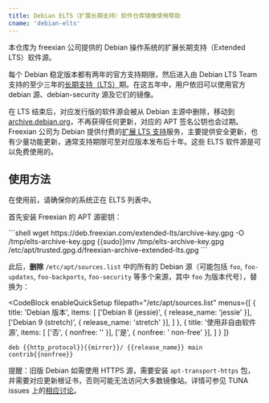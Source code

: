 ```yaml
---
title: Debian ELTS（扩展长期支持）软件仓库镜像使用帮助
cname: 'debian-elts'
---
```


本仓库为 freexian 公司提供的 Debian 操作系统的扩展长期支持（Extended LTS）软件源。

每个 Debian 稳定版本都有两年的官方支持期限，然后进入由 Debian LTS Team 支持的至少三年的[长期支持（LTS）](https://www.debian.org/lts/)期。在这五年中，用户依旧可以使用官方 debian 源、debian-security 源及它们的镜像。

在 LTS 结束后，对应发行版的软件源会被从 Debian 主源中删除，移动到 [archive.debian.org](https://archive.debian.org)，不再获得任何更新，对应的 APT 签名公钥也会过期。Freexian 公司为 Debian 提供付费的[扩展 LTS 支持](https://www.freexian.com/lts/extended/)服务，主要提供安全更新，也有少量功能更新，通常支持期限可至对应版本发布后十年。这些 ELTS 软件源是可以免费使用的。

## 使用方法

在使用前，请确保你的系统正在 ELTS 列表中。

首先安装 Freexian 的 APT 源密钥：

<CodeBlock>
```shell
wget https://deb.freexian.com/extended-lts/archive-key.gpg -O /tmp/elts-archive-key.gpg
{{sudo}}mv /tmp/elts-archive-key.gpg /etc/apt/trusted.gpg.d/freexian-archive-extended-lts.gpg
```
</CodeBlock>

此后，**删除** `/etc/apt/sources.list` 中的所有的 Debian 源（可能包括 `foo`, `foo-updates`, `foo-backports`, `foo-security` 等多个来源，其中 `foo` 为版本代号），替换为：

<CodeBlock
  enableQuickSetup
  filepath="/etc/apt/sources.list"
  menus={[
    {
      title: 'Debian 版本',
      items: [
        ['Debian 8 (jessie)', { release_name: 'jessie' }],
        ['Debian 9 (stretch)', { release_name: 'stretch' }],
      ]
    },
    {
      title: '使用非自由软件源',
      items: [
        ['否', { nonfree: '' }],
        ['是', { nonfree: ' non-free' }],
      ]
    }
  ]}
>

```properties
deb {{http_protocol}}{{mirror}}/ {{release_name}} main contrib{{nonfree}}
```

</CodeBlock>

提醒：旧版 Debian 如需使用 HTTPS 源，需要安装 `apt-transport-https` 包，并需要对应更新根证书，否则可能无法访问大多数镜像站。详情可参见 TUNA issues 上的[相应讨论](https://github.com/tuna/issues/issues/1342#issuecomment-931412628)。
